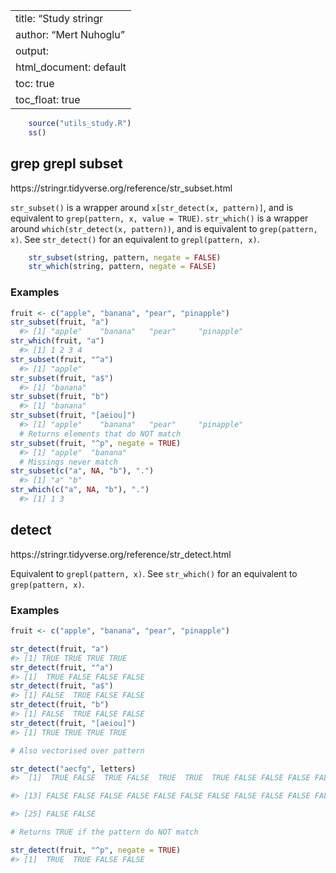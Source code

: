 ﻿---
title: "Study stringr
author: "Mert Nuhoglu"
output:
  html_document: default
    toc: true
    toc_float: true
---

```r
    source("utils_study.R")
    ss()
```

## grep grepl subset

https://stringr.tidyverse.org/reference/str_subset.html
 
`str_subset()` is a wrapper around `x[str_detect(x, pattern)]`, and is equivalent to `grep(pattern, x, value = TRUE)`. `str_which()` is a wrapper around `which(str_detect(x, pattern))`, and is equivalent to `grep(pattern, x)`. See `str_detect()` for an equivalent to `grepl(pattern, x)`.

``` r
	str_subset(string, pattern, negate = FALSE)
	str_which(string, pattern, negate = FALSE)
``` 

### Examples

``` r
fruit <- c("apple", "banana", "pear", "pinapple")
str_subset(fruit, "a")
  #> [1] "apple"    "banana"   "pear"     "pinapple"
str_which(fruit, "a")
  #> [1] 1 2 3 4
str_subset(fruit, "^a")
  #> [1] "apple"
str_subset(fruit, "a$")
  #> [1] "banana"
str_subset(fruit, "b")
  #> [1] "banana"
str_subset(fruit, "[aeiou]")
  #> [1] "apple"    "banana"   "pear"     "pinapple"
  # Returns elements that do NOT match
str_subset(fruit, "^p", negate = TRUE)
  #> [1] "apple"  "banana"
  # Missings never match
str_subset(c("a", NA, "b"), ".")
  #> [1] "a" "b"
str_which(c("a", NA, "b"), ".")
  #> [1] 1 3
``` 

## detect

https://stringr.tidyverse.org/reference/str_detect.html

Equivalent to `grepl(pattern, x)`. See `str_which()` for an equivalent to `grep(pattern, x)`.

### Examples

``` r
fruit <- c("apple", "banana", "pear", "pinapple")

str_detect(fruit, "a")
#> [1] TRUE TRUE TRUE TRUE
str_detect(fruit, "^a")
#> [1]  TRUE FALSE FALSE FALSE
str_detect(fruit, "a$")
#> [1] FALSE  TRUE FALSE FALSE
str_detect(fruit, "b")
#> [1] FALSE  TRUE FALSE FALSE
str_detect(fruit, "[aeiou]")
#> [1] TRUE TRUE TRUE TRUE

# Also vectorised over pattern

str_detect("aecfg", letters)
#>  [1]  TRUE FALSE  TRUE FALSE  TRUE  TRUE  TRUE FALSE FALSE FALSE FALSE FALSE

#> [13] FALSE FALSE FALSE FALSE FALSE FALSE FALSE FALSE FALSE FALSE FALSE FALSE

#> [25] FALSE FALSE

# Returns TRUE if the pattern do NOT match

str_detect(fruit, "^p", negate = TRUE)
#> [1]  TRUE  TRUE FALSE FALSE
``` 




